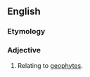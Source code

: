 ==English==

===Etymology===
{{suffix|en|geophyte|ic}}

===Adjective===
{{en-adj}}

# Relating to [[geophyte]]s.